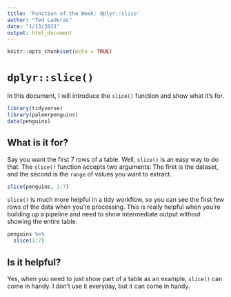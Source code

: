 ```yaml
---
title: 'Function of the Week: dplyr::slice'
author: "Ted Laderas"
date: "1/13/2021"
output: html_document
---
```


```r
knitr::opts_chunk$set(echo = TRUE)
```

# `dplyr::slice()`

In this document, I will introduce the `slice()` function and show what it's for.

```r
library(tidyverse)
library(palmerpenguins)
data(penguins)
```

## What is it for?

Say you want the first 7 rows of a table. Well, `slice()` is an easy way to do that. The `slice()` function accepts two arguments: The first is the dataset, and the second is the `range` of values you want to extract.

```r
slice(penguins, 1:7)
```

`slice()` is much more helpful in a tidy workflow, so you can see the first few rows of the data when you're processing. This is really helpful when you're building up a pipeline and need to show intermediate output without showing the entire table.

```r
penguins %>%
  slice(1:7)
```

## Is it helpful?

Yes, when you need to just show part of a table as an example, `slice()` can come in handy. I don't use it everyday, but it can come in handy.

